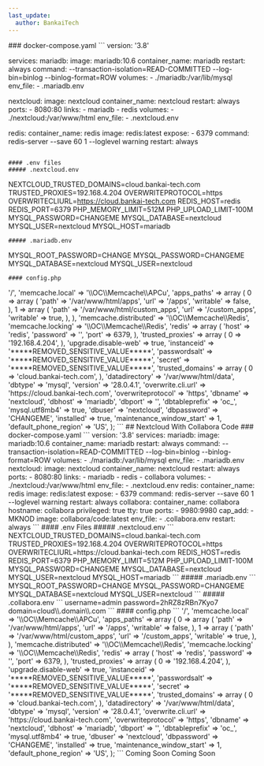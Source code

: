 ```yaml
---
last_update:
  author: BankaiTech
---
```


<Tabs groupId="NC-Install-Type">
  <TabItem value="nc-minimal-install" label="Minimal Install">
    ### docker-compose.yaml
    ```
version: '3.8'

  services:
  mariadb:
    image: mariadb:10.6
    container_name: mariadb
    restart: always
    command: --transaction-isolation=READ-COMMITTED --log-bin=binlog --binlog-format=ROW
    volumes:
      - ./mariadb:/var/lib/mysql
    env_file:
      - .mariadb.env

  nextcloud:
    image: nextcloud
    container_name: nextcloud
    restart: always
    ports:
      - 8080:80
    links:
      - mariadb
      - redis
    volumes:
      - ./nextcloud:/var/www/html
    env_file:
      - .nextcloud.env

  redis:
    container_name: redis
    image: redis:latest
    expose:
      - 6379
    command: redis-server --save 60 1 --loglevel warning
    restart: always
```

#### .env files
##### .nextcloud.env
```
NEXTCLOUD_TRUSTED_DOMAINS=cloud.bankai-tech.com
TRUSTED_PROXIES=192.168.4.204
OVERWRITEPROTOCOL=https
OVERWRITECLIURL=https://cloud.bankai-tech.com
REDIS_HOST=redis
REDIS_PORT=6379
PHP_MEMORY_LIMIT=512M
PHP_UPLOAD_LIMIT-100M
MYSQL_PASSWORD=CHANGEME
MYSQL_DATABASE=nextcloud
MYSQL_USER=nextcloud
MYSQL_HOST=mariadb
```
##### .mariadb.env
```
MYSQL_ROOT_PASSWORD=CHANGE
MYSQL_PASSWORD=CHANGEME
MYSQL_DATABASE=nextcloud
MYSQL_USER=nextcloud
```
#### config.php
```
<?php
$CONFIG = array (
  'htaccess.RewriteBase' => '/',
  'memcache.local' => '\\OC\\Memcache\\APCu',
  'apps_paths' => 
  array (
    0 => 
    array (
      'path' => '/var/www/html/apps',
      'url' => '/apps',
      'writable' => false,
    ),
    1 => 
    array (
      'path' => '/var/www/html/custom_apps',
      'url' => '/custom_apps',
      'writable' => true,
    ),
  ),
  'memcache.distributed' => '\\OC\\Memcache\\Redis',
  'memcache.locking' => '\\OC\\Memcache\\Redis',
  'redis' => 
  array (
    'host' => 'redis',
    'password' => '',
    'port' => 6379,
  ),
  'trusted_proxies' => 
  array (
    0 => '192.168.4.204',
  ),
  'upgrade.disable-web' => true,
  'instanceid' => '*****REMOVED_SENSITIVE_VALUE*****',
  'passwordsalt' => '*****REMOVED_SENSITIVE_VALUE*****',
  'secret' => '*****REMOVED_SENSITIVE_VALUE*****',
  'trusted_domains' => 
  array (
    0 => 'cloud.bankai-tech.com',
  ),
  'datadirectory' => '/var/www/html/data',
  'dbtype' => 'mysql',
  'version' => '28.0.4.1',
  'overwrite.cli.url' => 'https://cloud.bankai-tech.com',
  'overwriteprotocol' => 'https',
  'dbname' => 'nextcloud',
  'dbhost' => 'mariadb',
  'dbport' => '',
  'dbtableprefix' => 'oc_',
  'mysql.utf8mb4' => true,
  'dbuser' => 'nextcloud',
  'dbpassword' => 'CHANGEME',
  'installed' => true,
  'maintenance_window_start' => 1,
  'default_phone_region' => 'US',
);
```
  </TabItem>
  <TabItem value="nc-collabora" label="Install with Collabora Code">
    ## Nextcloud With Collabora Code
    ### docker-compose.yaml
    ```
    version: '3.8'

services:
  mariadb:
    image: mariadb:10.6
    container_name: mariadb
    restart: always
    command: --transaction-isolation=READ-COMMITTED --log-bin=binlog --binlog-format=ROW
    volumes:
      - ./mariadb:/var/lib/mysql
    env_file:
      - .mariadb.env

  nextcloud:
    image: nextcloud
    container_name: nextcloud
    restart: always
    ports:
      - 8080:80
    links:
      - mariadb
      - redis
      - collabora
    volumes:
      - ./nextcloud:/var/www/html
    env_file:
      - .nextcloud.env

  redis:
    container_name: redis
    image: redis:latest
    expose:
      - 6379
    command: redis-server --save 60 1 --loglevel warning
    restart: always

  collabora:
    container_name: collabora
    hostname: collabora
    privileged: true
    tty: true
    ports:
      - 9980:9980
    cap_add:
      - MKNOD
    image: collabora/code:latest
    env_file:
      - .collabora.env
    restart: always
   ```
  #### .env Files
  ##### .nextcloud.env
```
NEXTCLOUD_TRUSTED_DOMAINS=cloud.bankai-tech.com
TRUSTED_PROXIES=192.168.4.204
OVERWRITEPROTOCOL=https
OVERWRITECLIURL=https://cloud.bankai-tech.com
REDIS_HOST=redis
REDIS_PORT=6379
PHP_MEMORY_LIMIT=512M
PHP_UPLOAD_LIMIT-100M
MYSQL_PASSWORD=CHANGEME
MYSQL_DATABASE=nextcloud
MYSQL_USER=nextcloud
MYSQL_HOST=mariadb
```
##### .mariadb.env
```
MYSQL_ROOT_PASSWORD=CHANGE
MYSQL_PASSWORD=CHANGEME
MYSQL_DATABASE=nextcloud
MYSQL_USER=nextcloud
```
##### .collabora.env
```
username=admin
password=2hRZ8zRBn7Kyo7
domain=cloud\\.domain\\.com
```
#### config.php
```
<?php
$CONFIG = array (
  'htaccess.RewriteBase' => '/',
  'memcache.local' => '\\OC\\Memcache\\APCu',
  'apps_paths' => 
  array (
    0 => 
    array (
      'path' => '/var/www/html/apps',
      'url' => '/apps',
      'writable' => false,
    ),
    1 => 
    array (
      'path' => '/var/www/html/custom_apps',
      'url' => '/custom_apps',
      'writable' => true,
    ),
  ),
  'memcache.distributed' => '\\OC\\Memcache\\Redis',
  'memcache.locking' => '\\OC\\Memcache\\Redis',
  'redis' => 
  array (
    'host' => 'redis',
    'password' => '',
    'port' => 6379,
  ),
  'trusted_proxies' => 
  array (
    0 => '192.168.4.204',
  ),
  'upgrade.disable-web' => true,
  'instanceid' => '*****REMOVED_SENSITIVE_VALUE*****',
  'passwordsalt' => '*****REMOVED_SENSITIVE_VALUE*****',
  'secret' => '*****REMOVED_SENSITIVE_VALUE*****',
  'trusted_domains' => 
  array (
    0 => 'cloud.bankai-tech.com',
  ),
  'datadirectory' => '/var/www/html/data',
  'dbtype' => 'mysql',
  'version' => '28.0.4.1',
  'overwrite.cli.url' => 'https://cloud.bankai-tech.com',
  'overwriteprotocol' => 'https',
  'dbname' => 'nextcloud',
  'dbhost' => 'mariadb',
  'dbport' => '',
  'dbtableprefix' => 'oc_',
  'mysql.utf8mb4' => true,
  'dbuser' => 'nextcloud',
  'dbpassword' => 'CHANGEME',
  'installed' => true,
  'maintenance_window_start' => 1,
  'default_phone_region' => 'US',
);
```
  
  </TabItem>
  <TabItem value="nc-memories" label="Install with Memories">
    Coming Soon
  </TabItem>
  <TabItem value="nc-memories-office" label="Install with Memories & Office">
    Coming Soon
  </TabItem>
</Tabs>
